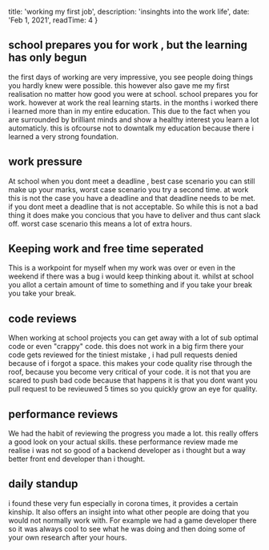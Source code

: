 

  title: 'working my first job',
  description: 'insinghts into the work life',
  date: 'Feb 1, 2021',
  readTime: 4
}


## school prepares you for work , but the learning has only begun
the first days of working are very impressive, you see people doing things you hardly knew were possible.
this however also gave me my first realisation no matter how good you were at school. school prepares you for work. 
however at work the real learning starts. 
in the months i worked there i learned more than in my entire education. This due to the fact when you are surrounded by brilliant minds and show a healthy interest you learn a lot automaticly.
this is ofcourse not to downtalk my education because there i learned a very strong foundation.
## work pressure
At school when you dont meet a deadline , best case scenario you can still make up your marks, worst case scenario you try a second time.
at work this is not the case you have a deadline and that deadline needs to be met. if you dont meet a deadline that is not acceptable.
So while this is not a bad thing it does make you concious that you have to deliver and thus cant slack off.
worst case scenario this means a lot of extra hours. 
## Keeping work and free time seperated
This is a workpoint for myself when my work was over or even in the weekend if there was a bug i would keep thinking about it. whilst at school you allot a certain amount of time to something and if you take your break you take your break.
## code reviews
When working at school projects you can get away with a lot of sub optimal code or even "crappy" code.
this does not work in a big firm there your code gets reviewed for the tiniest mistake , i had pull requests denied because of i forgot a space.
this makes your code quality rise through the roof, because you become very critical of your code.
it is not that you are scared to push bad code because that happens it is that you dont want you pull request to be revieuwed 5 times so you quickly grow an eye for quality.
## performance reviews
We had the habit of reviewing the progress you made a lot. this really offers a good look on your actual skills. 
these performance review made me realise i was not so good of a backend developer as i thought but a way better front end developer than i thought.
## daily standup
i found these very fun especially in corona times, it provides a certain kinship.
It also offers an insight into what other people are doing that you would not normally work with.
For example we had a game developer there so it was always cool to see what he was doing and then doing some of your own research after your hours.